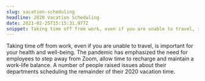 ```yaml
---
slug: vacation-scheduling
headline: 2020 Vacation Scheduling
date: 2021-02-25T15:15:31.977Z
snippet: Taking time off from work, even if you are unable to travel, is important for your health and well-being. The pandemic has emphasized the need for employees to step away from Zoom, allow time to recharge and maintain a work-life balance. A number of people raised issues about their departments scheduling the remainder of their 2020 vacation time.
---
```


Taking time off from work, even if you are unable to travel, is important for your
health and well-being. The pandemic has emphasized the need for employees
to step away from Zoom, allow time to recharge and maintain a work-life
balance. A number of people raised issues about their departments scheduling
the remainder of their 2020 vacation time.
